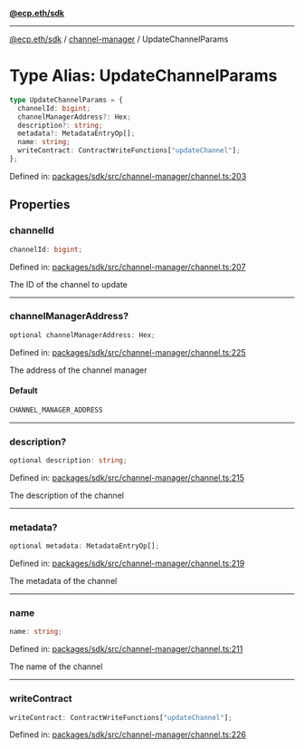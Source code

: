 [**@ecp.eth/sdk**](../../index.mdx)

***

[@ecp.eth/sdk](/sdk-reference/index.mdx) / [channel-manager](/sdk-reference/channel-manager/index.mdx) / UpdateChannelParams

# Type Alias: UpdateChannelParams

```ts
type UpdateChannelParams = {
  channelId: bigint;
  channelManagerAddress?: Hex;
  description?: string;
  metadata?: MetadataEntryOp[];
  name: string;
  writeContract: ContractWriteFunctions["updateChannel"];
};
```

Defined in: [packages/sdk/src/channel-manager/channel.ts:203](https://github.com/ecp-eth/comments-monorepo/blob/main/packages/sdk/src/channel-manager/channel.ts#L203)

## Properties

### channelId

```ts
channelId: bigint;
```

Defined in: [packages/sdk/src/channel-manager/channel.ts:207](https://github.com/ecp-eth/comments-monorepo/blob/main/packages/sdk/src/channel-manager/channel.ts#L207)

The ID of the channel to update

***

### channelManagerAddress?

```ts
optional channelManagerAddress: Hex;
```

Defined in: [packages/sdk/src/channel-manager/channel.ts:225](https://github.com/ecp-eth/comments-monorepo/blob/main/packages/sdk/src/channel-manager/channel.ts#L225)

The address of the channel manager

#### Default

```ts
CHANNEL_MANAGER_ADDRESS
```

***

### description?

```ts
optional description: string;
```

Defined in: [packages/sdk/src/channel-manager/channel.ts:215](https://github.com/ecp-eth/comments-monorepo/blob/main/packages/sdk/src/channel-manager/channel.ts#L215)

The description of the channel

***

### metadata?

```ts
optional metadata: MetadataEntryOp[];
```

Defined in: [packages/sdk/src/channel-manager/channel.ts:219](https://github.com/ecp-eth/comments-monorepo/blob/main/packages/sdk/src/channel-manager/channel.ts#L219)

The metadata of the channel

***

### name

```ts
name: string;
```

Defined in: [packages/sdk/src/channel-manager/channel.ts:211](https://github.com/ecp-eth/comments-monorepo/blob/main/packages/sdk/src/channel-manager/channel.ts#L211)

The name of the channel

***

### writeContract

```ts
writeContract: ContractWriteFunctions["updateChannel"];
```

Defined in: [packages/sdk/src/channel-manager/channel.ts:226](https://github.com/ecp-eth/comments-monorepo/blob/main/packages/sdk/src/channel-manager/channel.ts#L226)
